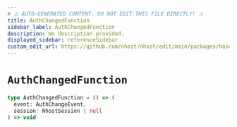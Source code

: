```yaml
---
# ⚠️ AUTO-GENERATED CONTENT. DO NOT EDIT THIS FILE DIRECTLY! ⚠️
title: AuthChangedFunction
sidebar_label: AuthChangedFunction
description: No description provided.
displayed_sidebar: referenceSidebar
custom_edit_url: https://github.com/nhost/nhost/edit/main/packages/hasura-auth-js/src/utils/types.ts#L103
---
```


# `AuthChangedFunction`

```ts
type AuthChangedFunction = () => (
  event: AuthChangeEvent,
  session: NhostSession | null
) => void
```
